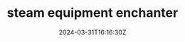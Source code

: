 ---
slug: "steam-eq-enchanter"
title: "steam equipment enchanter"
description: "App supporting trading in Steam market"
techs:
  - "TypeScript"
  - "Express"
  - "React"
  - "NodeJS"
date: "2024-03-31T16:16:30Z"
repoUrl: "https://github.com/PabloPicas0/Steam-eq-enchanter"
homepageUrl: null
banner: ""
---